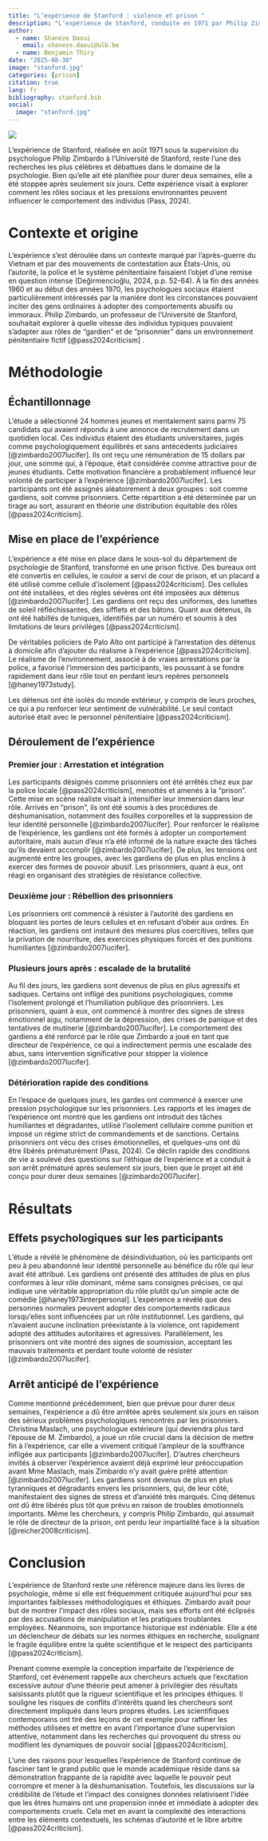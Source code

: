 ```yaml
---
title: "L’expérience de Stanford : violence et prison "
description: "L’expérience de Stanford, conduite en 1971 par Philip Zimbardo, avait pour objectif d’étudier l’influence des rôles sociaux et du contexte institutionnel sur le comportement humain. Vingt-quatre étudiants masculins, recrutés pour leur stabilité psychologique, furent répartis aléatoirement en gardiens ou prisonniers dans une prison simulée au département de psychologie de l’Université de Stanford. Bien que prévue pour deux semaines, l’étude fut interrompue après seulement six jours en raison de l’escalade des comportements abusifs chez les gardiens et de la détresse psychologique marquée des prisonniers. Les résultats ont mis en évidence des processus de désindividuation, de conformisme et d’appropriation rapide des rôles, illustrant comment des individus ordinaires peuvent adopter des conduites autoritaires et coercitives dans un cadre institutionnel. Toutefois, les faiblesses méthodologiques et éthiques, notamment l’implication directe de Zimbardo comme directeur de la prison, ont suscité de vives critiques. Malgré ces limites, l’expérience demeure une référence incontournable en psychologie sociale, nourrissant les débats sur l’éthique de la recherche, l’autorité et les dynamiques de pouvoir."
author:
  - name: Shaneze Daoui
    email: shaneze.daoui@ulb.be
  - name: Benjamin Thiry
date: "2025-08-30"
image: "stanford.jpg"
categories: [prison]
citation: true
lang: fr
bibliography: stanford.bib
social:
  image: "stanford.jpg"
---
```


![](stanford.jpg)

L'expérience de Stanford, réalisée en août 1971 sous la supervision du psychologue Philip Zimbardo à l'Université de Stanford, reste l'une des recherches les plus célèbres et débattues dans le domaine de la psychologie. Bien qu'elle ait été planifiée pour durer deux semaines, elle a été stoppée après seulement six jours. Cette expérience visait à explorer comment les rôles sociaux et les pressions environnantes peuvent influencer le comportement des individus (Pass, 2024).

# Contexte et origine

L'expérience s'est déroulée dans un contexte marqué par l'après-guerre du Vietnam et par des mouvements de contestation aux États-Unis, où l'autorité, la police et le système pénitentiaire faisaient l'objet d'une remise en question intense (Değirmencioğlu, 2024, p.p. 52-64). À la fin des années 1960 et au début des années 1970, les psychologues sociaux étaient particulièrement intéressés par la manière dont les circonstances pouvaient inciter des gens ordinaires à adopter des comportements abusifs ou immoraux. Philip Zimbardo, un professeur de l’Université de Stanford, souhaitait explorer à quelle vitesse des individus typiques pouvaient s'adapter aux rôles de "gardien" et de "prisonnier" dans un environnement pénitentiaire fictif [@pass2024criticism] .

# Méthodologie

## Échantillonnage

L’étude a sélectionné 24 hommes jeunes et mentalement sains parmi 75 candidats qui avaient répondu à une annonce de recrutement dans un quotidien local. Ces individus étaient des étudiants universitaires, jugés comme psychologiquement équilibrés et sans antécédents judiciaires [@zimbardo2007lucifer]. Ils ont reçu une rémunération de 15 dollars par jour, une somme qui, à l’époque, était considérée comme attractive pour de jeunes étudiants. Cette motivation financière a probablement influencé leur volonté de participer à l’expérience [@zimbardo2007lucifer]. Les participants ont été assignés aléatoirement à deux groupes : soit comme gardiens, soit comme prisonniers. Cette répartition a été déterminée par un tirage au sort, assurant en théorie une distribution équitable des rôles [@pass2024criticism].

## Mise en place de l'expérience

L'expérience a été mise en place dans le sous-sol du département de psychologie de Stanford, transformé en une prison fictive. Des bureaux ont été convertis en cellules, le couloir a servi de cour de prison, et un placard a été utilisé comme cellule d’isolement [@pass2024criticism]. Des cellules ont été installées, et des règles sévères ont été imposées aux détenus [@zimbardo2007lucifer]. Les gardiens ont reçu des uniformes, des lunettes de soleil réfléchissantes, des sifflets et des bâtons. Quant aux détenus, ils ont été habillés de tuniques, identifiés par un numéro et soumis à des limitations de leurs privilèges [@pass2024criticism].

De véritables policiers de Palo Alto ont participé à l'arrestation des détenus à domicile afin d'ajouter du réalisme à l'expérience [@pass2024criticism]. Le réalisme de l'environnement, associé à de vraies arrestations par la police, a favorisé l'immersion des participants, les poussant à se fondre rapidement dans leur rôle tout en perdant leurs repères personnels [@haney1973study].

Les détenus ont été isolés du monde extérieur, y compris de leurs proches, ce qui a pu renforcer leur sentiment de vulnérabilité. Le seul contact autorisé était avec le personnel pénitentiaire [@pass2024criticism].

## Déroulement de l'expérience

### Premier jour : Arrestation et intégration

Les participants désignés comme prisonniers ont été arrêtés chez eux par la police locale [@pass2024criticism], menottés et amenés à la "prison". Cette mise en scène réaliste visait à intensifier leur immersion dans leur rôle. Arrivés en "prison", ils ont été soumis à des procédures de déshumanisation, notamment des fouilles corporelles et la suppression de leur identité personnelle [@zimbardo2007lucifer]. Pour renforcer le réalisme de l'expérience, les gardiens ont été formés à adopter un comportement autoritaire, mais aucun d’eux n’a été informé de la nature exacte des tâches qu’ils devaient accomplir [@zimbardo2007lucifer]. De plus, les tensions ont augmenté entre les groupes, avec les gardiens de plus en plus enclins à exercer des formes de pouvoir abusif. Les prisonniers, quant à eux, ont réagi en organisant des stratégies de résistance collective.

### Deuxième jour : Rébellion des prisonniers

Les prisonniers ont commencé à résister à l'autorité des gardiens en bloquant les portes de leurs cellules et en refusant d'obéir aux ordres. En réaction, les gardiens ont instauré des mesures plus coercitives, telles que la privation de nourriture, des exercices physiques forcés et des punitions humiliantes [@zimbardo2007lucifer].

### Plusieurs jours après : escalade de la brutalité

Au fil des jours, les gardiens sont devenus de plus en plus agressifs et sadiques. Certains ont infligé des punitions psychologiques, comme l'isolement prolongé et l'humiliation publique des prisonniers. Les prisonniers, quant à eux, ont commencé à montrer des signes de stress émotionnel aigu, notamment de la dépression, des crises de panique et des tentatives de mutinerie [@zimbardo2007lucifer]. Le comportement des gardiens a été renforcé par le rôle que Zimbardo a joué en tant que directeur de l'expérience, ce qui a indirectement permis une escalade des abus, sans intervention significative pour stopper la violence [@zimbardo2007lucifer].

### Détérioration rapide des conditions

En l’espace de quelques jours, les gardes ont commencé à exercer une pression psychologique sur les prisonniers. Les rapports et les images de l'expérience ont montré que les gardiens ont introduit des tâches humiliantes et dégradantes, utilisé l’isolement cellulaire comme punition et imposé un régime strict de commandements et de sanctions. Certains prisonniers ont vécu des crises émotionnelles, et quelques-uns ont dû être libérés prématurément (Pass, 2024). Ce déclin rapide des conditions de vie a soulevé des questions sur l’éthique de l’expérience et a conduit à son arrêt prématuré après seulement six jours, bien que le projet ait été conçu pour durer deux semaines [@zimbardo2007lucifer].

# Résultats

## Effets psychologiques sur les participants

L’étude a révélé le phénomène de désindividuation, où les participants ont peu à peu abandonné leur identité personnelle au bénéfice du rôle qui leur avait été attribué. Les gardiens ont présenté des attitudes de plus en plus conformes à leur rôle dominant, même sans consignes précises, ce qui indique une véritable appropriation du rôle plutôt qu’un simple acte de comédie [@haney1973interpersonal]. L'expérience a révélé que des personnes normales peuvent adopter des comportements radicaux lorsqu'elles sont influencées par un rôle institutionnel. Les gardiens, qui n'avaient aucune inclination préexistante à la violence, ont rapidement adopté des attitudes autoritaires et agressives. Parallèlement, les prisonniers ont vite montré des signes de soumission, acceptant les mauvais traitements et perdant toute volonté de résister [@zimbardo2007lucifer].

## Arrêt anticipé de l’expérience

Comme mentionné précédemment, bien que prévue pour durer deux semaines, l'expérience a dû être arrêtée après seulement six jours en raison des sérieux problèmes psychologiques rencontrés par les prisonniers. Christina Maslach, une psychologue extérieure (qui deviendra plus tard l'épouse de M. Zimbardo), a joué un rôle crucial dans la décision de mettre fin à l'expérience, car elle a vivement critiqué l'ampleur de la souffrance infligée aux participants [@zimbardo2007lucifer]. D'autres chercheurs invités à observer l'expérience avaient déjà exprimé leur préoccupation avant Mme Maslach, mais Zimbardo n'y avait guère prêté attention [@zimbardo2007lucifer]. Les gardiens sont devenus de plus en plus tyranniques et dégradants envers les prisonniers, qui, de leur côté, manifestaient des signes de stress et d'anxiété très marqués. Cinq détenus ont dû être libérés plus tôt que prévu en raison de troubles émotionnels importants. Même les chercheurs, y compris Philip Zimbardo, qui assumait le rôle de directeur de la prison, ont perdu leur impartialité face à la situation [@reicher2008criticism].

# Conclusion

L'expérience de Stanford reste une référence majeure dans les livres de psychologie, même si elle est fréquemment critiquée aujourd'hui pour ses importantes faiblesses méthodologiques et éthiques. Zimbardo avait pour but de montrer l'impact des rôles sociaux, mais ses efforts ont été éclipsés par des accusations de manipulation et les pratiques troublantes employées. Néanmoins, son importance historique est indéniable. Elle a été un déclencheur de débats sur les normes éthiques en recherche, soulignant le fragile équilibre entre la quête scientifique et le respect des participants [@pass2024criticism].

Prenant comme exemple la conception imparfaite de l’expérience de Stanford, cet événement rappelle aux chercheurs actuels que l’excitation excessive autour d’une théorie peut amener à privilégier des résultats saisissants plutôt que la rigueur scientifique et les principes éthiques. Il souligne les risques de conflits d’intérêts quand les chercheurs sont directement impliqués dans leurs propres études. Les scientifiques contemporains ont tiré des leçons de cet exemple pour raffiner les méthodes utilisées et mettre en avant l’importance d’une supervision attentive, notamment dans les recherches qui provoquent du stress ou modifient les dynamiques de pouvoir social [@pass2024criticism].

L'une des raisons pour lesquelles l'expérience de Stanford continue de fasciner tant le grand public que le monde académique réside dans sa démonstration frappante de la rapidité avec laquelle le pouvoir peut corrompre et mener à la déshumanisation. Toutefois, les discussions sur la crédibilité de l'étude et l'impact des consignes données relativisent l'idée que les êtres humains ont une propension innée et immédiate à adopter des comportements cruels. Cela met en avant la complexité des interactions entre les éléments contextuels, les schémas d'autorité et le libre arbitre [@pass2024criticism].
